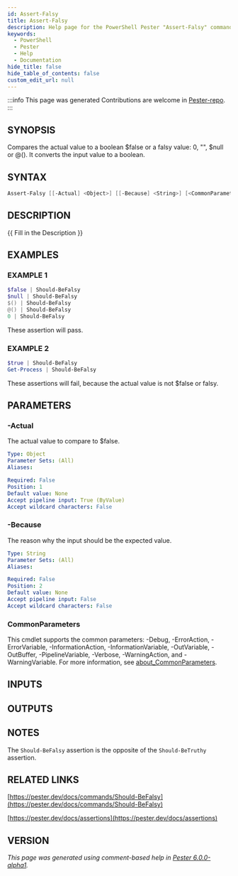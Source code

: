 ```yaml
---
id: Assert-Falsy
title: Assert-Falsy
description: Help page for the PowerShell Pester "Assert-Falsy" command
keywords:
  - PowerShell
  - Pester
  - Help
  - Documentation
hide_title: false
hide_table_of_contents: false
custom_edit_url: null
---
```


:::info This page was generated
Contributions are welcome in [Pester-repo](https://github.com/pester/pester).
:::

## SYNOPSIS

Compares the actual value to a boolean $false or a falsy value: 0, "", $null or @().
It converts the input value to a boolean.

## SYNTAX

```powershell
Assert-Falsy [[-Actual] <Object>] [[-Because] <String>] [<CommonParameters>]
```

## DESCRIPTION

\{\{ Fill in the Description \}\}

## EXAMPLES

### EXAMPLE 1

```powershell
$false | Should-BeFalsy
$null | Should-BeFalsy
$() | Should-BeFalsy
@() | Should-BeFalsy
0 | Should-BeFalsy
```

These assertion will pass.

### EXAMPLE 2

```powershell
$true | Should-BeFalsy
Get-Process | Should-BeFalsy
```

These assertions will fail, because the actual value is not $false or falsy.

## PARAMETERS

### -Actual

The actual value to compare to $false.

```yaml
Type: Object
Parameter Sets: (All)
Aliases:

Required: False
Position: 1
Default value: None
Accept pipeline input: True (ByValue)
Accept wildcard characters: False
```

### -Because

The reason why the input should be the expected value.

```yaml
Type: String
Parameter Sets: (All)
Aliases:

Required: False
Position: 2
Default value: None
Accept pipeline input: False
Accept wildcard characters: False
```

### CommonParameters

This cmdlet supports the common parameters: -Debug, -ErrorAction, -ErrorVariable, -InformationAction, -InformationVariable, -OutVariable, -OutBuffer, -PipelineVariable, -Verbose, -WarningAction, and -WarningVariable. For more information, see [about_CommonParameters](http://go.microsoft.com/fwlink/?LinkID=113216).

## INPUTS

## OUTPUTS

## NOTES

The `Should-BeFalsy` assertion is the opposite of the `Should-BeTruthy` assertion.

## RELATED LINKS

[https://pester.dev/docs/commands/Should-BeFalsy](https://pester.dev/docs/commands/Should-BeFalsy)

[https://pester.dev/docs/assertions](https://pester.dev/docs/assertions)

## VERSION

*This page was generated using comment-based help in [Pester 6.0.0-alpha1](https://github.com/pester/pester).*
